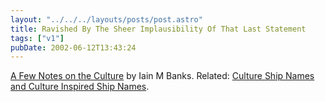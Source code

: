 ```yaml
---
layout: "../../../layouts/posts/post.astro"
title: Ravished By The Sheer Implausibility Of That Last Statement
tags: ["v1"]
pubDate: 2002-06-12T13:43:24
---
```


[A Few Notes on the Culture][1] by Iain M Banks. Related: [Culture Ship Names and Culture Inspired Ship Names][2].

[1]: http://www.cs.bris.ac.uk/~stefan/culture.html "A Few Notes on the Culture by Iain M Banks"
[2]: http://homepage.mac.com/nizenberg/The_Fleet.htm "Culture Ship Names and Culture Inspired Ship Names"
